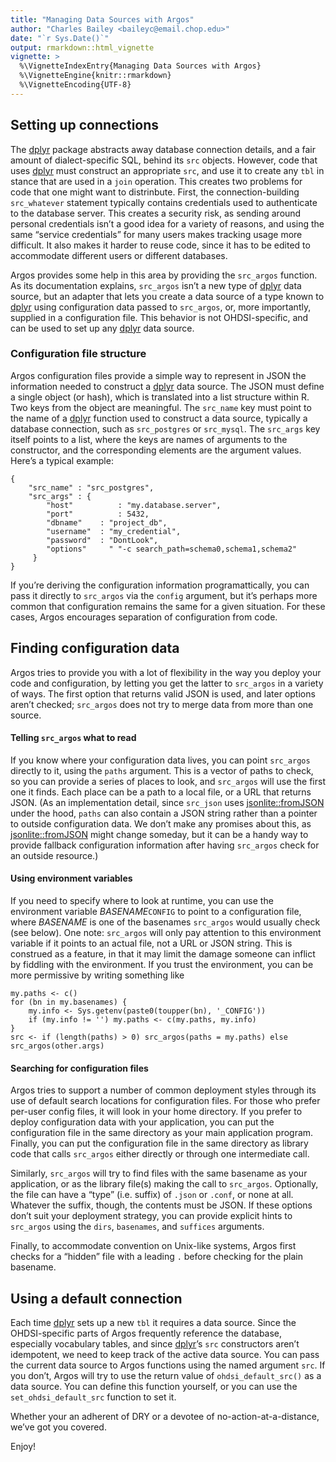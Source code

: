 ```yaml
---
title: "Managing Data Sources with Argos"
author: "Charles Bailey <baileyc@email.chop.edu>"
date: "`r Sys.Date()`"
output: rmarkdown::html_vignette
vignette: >
  %\VignetteIndexEntry{Managing Data Sources with Argos}
  %\VignetteEngine{knitr::rmarkdown}
  %\VignetteEncoding{UTF-8}
---
```


## Setting up connections

The [dplyr](https://cran.r-project.org/web/packages/dplyr/) package abstracts away database connection details, and a fair amount of dialect-specific SQL, behind its `src` objects.  However, code that uses [dplyr](https://cran.r-project.org/web/packages/dplyr/) must construct an appropriate `src`, and use it to create any `tbl` in stance that are used in a `join` operation.  This creates two problems for code that one might want to distrinbute.  First, the connection-building `src_whatever` statement typically contains credentials used to authenticate to the database server.  This creates a security risk, as sending around personal credentials isn't a good idea for a variety of reasons, and using the same "service credentials" for many users makes tracking usage more difficult.  It also makes it harder to reuse code, since it has to be edited to accommodate different users or different databases.

Argos provides some help in this area by providing the `src_argos` function.  As its documentation explains, `src_argos` isn't a new type of [dplyr](https://cran.r-project.org/web/packages/dplyr/) data source, but an adapter that lets you create a data source of a type known to [dplyr](https://cran.r-project.org/web/packages/dplyr/) using configuration data passed to `src_argos`, or, more importantly, supplied in a configuration file.  This behavior is not OHDSI-specific, and can be used to set up any [dplyr](https://cran.r-project.org/web/packages/dplyr/) data source.

### Configuration file structure

Argos configuration files provide a simple way to represent in JSON the information needed to construct a [dplyr](https://cran.r-project.org/web/packages/dplyr/) data source.  The JSON must define a single object (or hash), which is translated into a list structure within R.  Two keys from the object are meaningful.  The `src_name` key must point to the name of a [dplyr](https://cran.r-project.org/web/packages/dplyr/) function used to construct a data source, typically a database connection, such as `src_postgres` or `src_mysql`.  The `src_args` key itself points to a list, where the keys are names of arguments to the constructor, and the corresponding elements are the argument values.  Here's a typical example:

```
{
    "src_name" : "src_postgres",
    "src_args" : {
	    "host"          : "my.database.server",
		"port"          : 5432,
		"dbname"    : "project_db",
		"username"  : "my_credential",
		"password"  : "DontLook",
		"options"     " "-c search_path=schema0,schema1,schema2"
     }
}
```

If you're deriving the configuration information programattically, you can pass it directly to `src_argos` via the `config` argument, but it's perhaps more common that configuration remains the same for a given situation.  For these cases, Argos encourages separation of configuration from code.

## Finding configuration data

Argos tries to provide you with a lot of flexibility in the way you deploy your code and configuration, by letting you get the latter to `src_argos` in a variety of ways.  The first option that returns valid JSON is used, and later options aren't checked; `src_argos` does not try to merge data from more than one source.

#### Telling `src_argos` what to read

If you know where your configuration data lives, you can point `src_argos` directly to it, using the `paths` argument.  This is a vector of paths to check, so you can provide a series of places to look, and `src_argos` will use the first one it finds.  Each place can be a path to a local file, or a URL that returns JSON.  (As an implementation detail, since `src_json` uses [jsonlite::fromJSON](https://cran.r-project.org/web/packages/jsonlite/) under the hood, `paths` can also contain a JSON string rather than a pointer to outside configuration data.  We don't make any promises about this, as [jsonlite::fromJSON](https://cran.r-project.org/web/packages/jsonlite/) might change someday, but it can be a handy way to provide fallback configuration information after having `src_argos` check for an outside resource.)

#### Using environment variables

If you need to specify where to look at runtime, you can use the environment variable _BASENAME_`CONFIG` to point to a configuration file, where _BASENAME_ is one of the basenames `src_argos` would usually check (see below).  One note: `src_argos` will only pay attention to this environment variable if it points to an actual file, not a URL or JSON string.  This is construed as a feature, in that it may limit the damage someone can inflict by fiddling with the environment.  If you trust the environment, you can be more permissive by writing something like

```
my.paths <- c()
for (bn in my.basenames) {
    my.info <- Sys.getenv(paste0(toupper(bn), '_CONFIG'))
	if (my.info != '') my.paths <- c(my.paths, my.info)
}
src <- if (length(paths) > 0) src_argos(paths = my.paths) else src_argos(other.args)
```

#### Searching for configuration files

Argos tries to support a number of common deployment styles through its use of default search locations for configuration files.  For those who prefer per-user config files, it will look in your home directory.  If you prefer to deploy configuration data with your application, you can put the configuration file in the same directory as your main application program.  Finally, you can put the configuration file in the same directory as library code that calls `src_argos` either directly or through one intermediate call.

Similarly, `src_argos` will try to find files with the same basename as your application, or as the library file(s) making the call to `src_argos`.  Optionally, the file can have a "type" (i.e. suffix) of `.json` or `.conf`, or none at all.  Whatever the suffix, though, the contents must be JSON.   If these options don't suit your deployment strategy, you can provide explicit hints to `src_argos` using the `dirs`, `basenames`, and `suffices` arguments.

Finally, to accommodate convention on Unix-like systems, Argos first checks for a "hidden" file with a leading `.` before checking for the plain basename.

## Using a default connection

Each time [dplyr](https://cran.r-project.org/web/packages/dplyr/) sets up a new `tbl` it requires a data source.  Since the OHDSI-specific parts of Argos frequently reference the database, especially vocabulary tables, and since [dplyr](https://cran.r-project.org/web/packages/dplyr/)'s `src` constructors aren't idempotent, we need to keep track of the active data source.  You can pass the current data source to Argos functions using the named argument `src`.  If you don't, Argos will try to use the return value of `ohdsi_default_src()` as a data source.  You can define this function yourself, or you can use the `set_ohdsi_default_src` function to set it.

Whether your an adherent of DRY or a devotee of no-action-at-a-distance, we've got you covered.

Enjoy!
